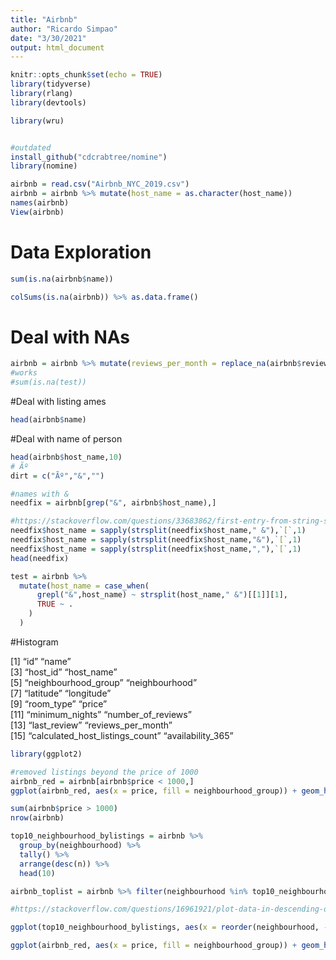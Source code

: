 ---
title: "Airbnb"
author: "Ricardo Simpao"
date: "3/30/2021"
output: html_document
---

```{r setup, include=FALSE}
knitr::opts_chunk$set(echo = TRUE)
library(tidyverse)
library(rlang)
library(devtools)

library(wru)


#outdated
install_github("cdcrabtree/nomine")
library(nomine)
```

```{r}
airbnb = read.csv("Airbnb_NYC_2019.csv")
airbnb = airbnb %>% mutate(host_name = as.character(host_name))
names(airbnb)
View(airbnb)
```
# Data Exploration

```{r}
sum(is.na(airbnb$name))

colSums(is.na(airbnb)) %>% as.data.frame()
```
# Deal with NAs

```{r}
airbnb = airbnb %>% mutate(reviews_per_month = replace_na(airbnb$reviews_per_month, 0))
#works
#sum(is.na(test))
```

#Deal with listing ames
```{r}
head(airbnb$name)
``` 

#Deal with name of person
```{r}
head(airbnb$host_name,10)
# Ãº
dirt = c("Ãº","&","")

#names with &
needfix = airbnb[grep("&", airbnb$host_name),]

#https://stackoverflow.com/questions/33683862/first-entry-from-string-split
needfix$host_name = sapply(strsplit(needfix$host_name," &"),`[`,1)
needfix$host_name = sapply(strsplit(needfix$host_name,"&"),`[`,1)
needfix$host_name = sapply(strsplit(needfix$host_name,","),`[`,1)
head(needfix)

test = airbnb %>% 
  mutate(host_name = case_when(
      grepl("&",host_name) ~ strsplit(host_name," &")[[1]][1],
      TRUE ~ .
    )
  )

```

#Histogram

 [1] "id"                             "name"                          
 [3] "host_id"                        "host_name"                     
 [5] "neighbourhood_group"            "neighbourhood"                 
 [7] "latitude"                       "longitude"                     
 [9] "room_type"                      "price"                         
[11] "minimum_nights"                 "number_of_reviews"             
[13] "last_review"                    "reviews_per_month"             
[15] "calculated_host_listings_count" "availability_365"

```{r}
library(ggplot2)

#removed listings beyond the price of 1000
airbnb_red = airbnb[airbnb$price < 1000,]
ggplot(airbnb_red, aes(x = price, fill = neighbourhood_group)) + geom_histogram() + facet_grid(neighbourhood_group~.)

sum(airbnb$price > 1000)
nrow(airbnb)
```

```{r}
top10_neighbourhood_bylistings = airbnb %>% 
  group_by(neighbourhood) %>% 
  tally() %>% 
  arrange(desc(n)) %>% 
  head(10)

airbnb_toplist = airbnb %>% filter(neighbourhood %in% top10_neighbourhood_bylistings$neighbourhood)

#https://stackoverflow.com/questions/16961921/plot-data-in-descending-order-as-appears-in-data-frame

ggplot(top10_neighbourhood_bylistings, aes(x = reorder(neighbourhood, -n), y = n)) + geom_bar(stat = "identity") + coord_flip() + xlab("Top 10 Neighbourhoods by Listing")
```

```{r}

ggplot(airbnb_red, aes(x = price, fill = neighbourhood_group)) + geom_histogram() + facet_grid(neighbourhood_group~.)
```